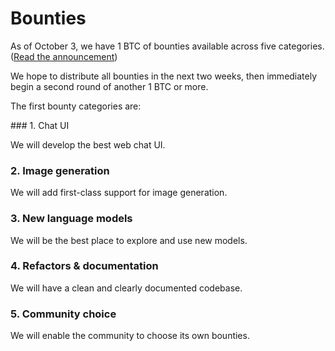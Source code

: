 # Bounties

As of October 3, we have 1 BTC of bounties available across five categories. ([Read the announcement](/blog/opening))

We hope to distribute all bounties in the next two weeks, then immediately begin a second round of another 1 BTC or more.

The first bounty categories are:

<div className="ml-24 -mt-4">
### 1. Chat UI

We will develop the best web chat UI.

### 2. Image generation

We will add first-class support for image generation.

### 3. New language models

We will be the best place to explore and use new models.

### 4. Refactors & documentation

We will have a clean and clearly documented codebase.

### 5. Community choice

We will enable the community to choose its own bounties.

</div>

